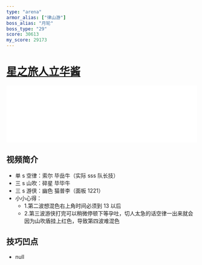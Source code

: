 ```yaml
---
type: "arena"
armor_alias: ["律山游"]
boss_alias: "月轮"
boss_type: "29"
score: 30613
my_score: 29173
---
```


# [星之旅人立华酱](https://www.bilibili.com/video/BV1e4411C77e)

<iframe
  src="//player.bilibili.com/player.html?aid=84593915&bvid=BV1Y7411e7WQ&cid=144681488&page=1"
  scrolling="no"
  border="0"
  frameborder="no"
  framespacing="0"
  allowfullscreen
  width="100%"
></iframe>

## 视频简介

- 单 s 空律：索尔 毕岳牛（实际 sss 队长技）
- 三 s 山吹：碎星 毕毕牛
- 三 s 游侠：幽色 猫普李（面板 1221）
- 小小心得：
  - 1.第二波想混色右上角时间必须到 13 以后
  - 2.第三波游侠打完可以稍微停顿下等孕吐，切人太急的话空律一出来就会因为山吹盾挂上红色，导致第四波难混色

## 技巧凹点

- null
